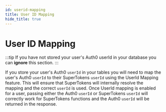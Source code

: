 ```yaml
---
id: userid-mapping
title: User ID Mapping
hide_title: true
---
```


# User ID Mapping

:::tip
If you have not stored your user's Auth0 userId in your database you can **ignore** this section.
:::

If you store your user's Auth0 `userId` in your tables you will need to map the user's Auth0 `userId` to their SuperTokens `userId` using the UserId Mapping feature. This will ensure that SuperTokens will internally resolve the mapping and the correct `userId` is used.
Once UserId mapping is enabled for a user, passing either the Auth0 `userId` or SuperTokens `userId` will correctly work for SuperTokens functions and the Auth0 `userId` will be returned in the response.

